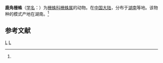 {{Speciesbox
| taxon = Hahnia cervicornata
| binomial_authority = (Wang et Zhang, 1986)<ref name='id14008'>{{cite web| url =http://www.bioinfo.cn/db05/BjdwSpecies.php?action=view&id=14008| title =鹿角栅蛛| work =《中国动物物种编目数据库》| publisher =中国科学院微生物研究所| author =中国科学院动物研究所| accessdate =2009-04-28| deadurl =yes| archiveurl =https://web.archive.org/web/20160305054506/http://www.bioinfo.cn/db05/BjdwSpecies.php?action=view&id=14008| archivedate =2016-03-05}}</ref>
}}

'''鹿角栅蛛'''（[[学名|学名]]：{{lang|la|''Hahnia cervicornata''}}）为[[栅蛛科|栅蛛科]][[栅蛛属|栅蛛属]]的动物。在[[中国大陆|中国大陆]]，分布于[[湖南|湖南]]等地。该物种的模式产地在湖南。<ref name='id14008'/>

== 参考文献 ==
{{reflist}}

{{taxonbar}}
[[Category:_1986年描述的动物|L]]
[[Category:栅蛛属|L]]